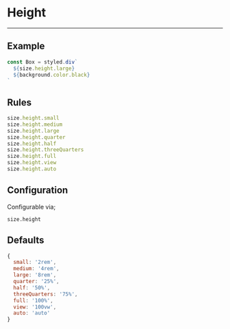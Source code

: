 
# Height

---

## Example

<Height />

```js
const Box = styled.div`
  ${size.height.large}
  ${background.color.black}
`
```

## Rules

```js
size.height.small
size.height.medium
size.height.large
size.height.quarter
size.height.half
size.height.threeQuarters
size.height.full
size.height.view
size.height.auto
```

## Configuration

Configurable via;

```
size.height
```

## Defaults

```js
{
  small: '2rem',
  medium: '4rem',
  large: '8rem',
  quarter: '25%',
  half: '50%',
  threeQuarters: '75%',
  full: '100%',
  view: '100vw',
  auto: 'auto'
}
```
